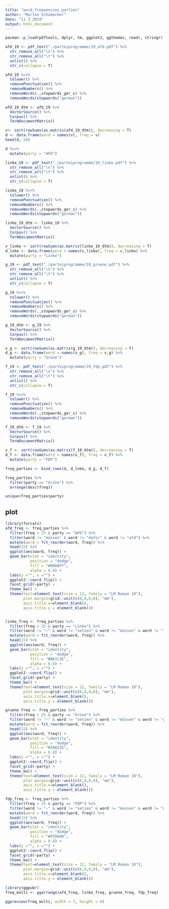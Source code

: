 ```yaml
---
title: "word_frequencies_parties"
author: "Marlon Schumacher"
date: "11 3 2019"
output: html_document
---
```


```r
pacman::p_load(pdftools, dplyr, tm, ggplot2, ggthemes, readr, stringr)
```

```r
afd_19 <- pdf_text("./parteiprogramme/19_afd.pdf") %>% 
  str_remove_all("\n") %>% 
  str_remove_all("\t") %>% 
  unlist() %>% 
  str_c(collapse = T)

afd_19 %<>% 
  tolower() %>% 
  removePunctuation() %>% 
  removeNumbers() %>% 
  removeWords(.,stopwords_ger_s) %>% 
  removeWords(stopwords("german")) 

afd_19_dtm <- afd_19 %>% 
  VectorSource() %>% 
  Corpus() %>% 
  TermDocumentMatrix()

v<- sort(rowSums(as.matrix(afd_19_dtm)), decreasing = T)
d <- data.frame(word = names(v), freq = v)
head(d, 50)

d %<>% 
  mutate(party = "AFD")

linke_19 <- pdf_text("./parteiprogramme/19_linke.pdf") %>% 
  str_remove_all("\n") %>% 
  str_remove_all("\t") %>% 
  unlist() %>% 
  str_c(collapse = T)

linke_19 %<>% 
  tolower() %>% 
  removePunctuation() %>% 
  removeNumbers() %>% 
  removeWords(.,stopwords_ger_s) %>% 
  removeWords(stopwords("german")) 

linke_19_dtm <- linke_19 %>% 
  VectorSource() %>% 
  Corpus() %>% 
  TermDocumentMatrix()

v_linke <- sort(rowSums(as.matrix(linke_19_dtm)), decreasing = T)
d_lnke <- data.frame(word = names(v_linke), freq = v_linke) %>% 
  mutate(party = "Linke")

g_19 <- pdf_text("./parteiprogramme/19_gruene.pdf") %>% 
  str_remove_all("\n") %>% 
  str_remove_all("\t") %>% 
  unlist() %>% 
  str_c(collapse = T)

g_19 %<>% 
  tolower() %>% 
  removePunctuation() %>% 
  removeNumbers() %>% 
  removeWords(.,stopwords_ger_s) %>% 
  removeWords(stopwords("german")) 

g_19_dtm <- g_19 %>% 
  VectorSource() %>% 
  Corpus() %>% 
  TermDocumentMatrix()

v_g <- sort(rowSums(as.matrix(g_19_dtm)), decreasing = T)
d_g <- data.frame(word = names(v_g), freq = v_g) %>% 
  mutate(party = "Grüne")

f_19 <- pdf_text("./parteiprogramme/19_fdp.pdf") %>% 
  str_remove_all("\n") %>% 
  str_remove_all("\t") %>% 
  unlist() %>% 
  str_c(collapse = T)

f_19 %<>% 
  tolower() %>% 
  removePunctuation() %>% 
  removeNumbers() %>% 
  removeWords(.,stopwords_ger_s) %>% 
  removeWords(stopwords("german")) 

f_19_dtm <- f_19 %>% 
  VectorSource() %>% 
  Corpus() %>% 
  TermDocumentMatrix()

v_f <- sort(rowSums(as.matrix(f_19_dtm)), decreasing = T)
d_f <- data.frame(word = names(v_f), freq = v_f) %>% 
  mutate(party = "FDP")

freq_parties <- bind_rows(d, d_lnke, d_g, d_f)

freq_parties %>% 
  filter(party == "Grüne") %>% 
  arrange(desc(freq))

unique(freq_parties$party)
```

## plot
```r
library(forcats)
afd_freq <- freq_parties %>% 
  filter(freq > 25 & party == "AFD") %>% 
  filter(word != "müssen" & word != "dafür" & word != "afd") %>% 
  mutate(word = fct_reorder(word, freq)) %>% 
  head(15) %>% 
  ggplot(aes(word, freq)) +
  geom_bar(stat = "identity",
           position = "dodge",
           fill = "#0088FF",
           alpha = 0.8) +
  labs(y ="", x ="") +
  ggplot2::coord_flip() +
  facet_grid(~party) +
  theme_bw() +
  theme(text=element_text(size = 12, family = "LM Roman 10"), 
        plot.margin=grid::unit(c(0,0,0,0), "mm"),
        axis.title.x=element_blank(),
        axis.title.y = element_blank())


linke_freq <- freq_parties %>% 
  filter(freq > 25 & party == "Linke") %>% 
  filter(word != "–" & word != "setzen" & word != "müssen" & word != "linke") %>% 
  mutate(word = fct_reorder(word, freq)) %>% 
  head(15) %>% 
  ggplot(aes(word, freq)) +
  geom_bar(stat = "identity",
           position = "dodge",
           fill = "#B61C3E",
           alpha = 0.8) +
  labs(y ="", x ="") +
  ggplot2::coord_flip() +
  facet_grid(~party) +
  theme_bw() +
  theme(text=element_text(size = 12, family = "LM Roman 10"), 
        plot.margin=grid::unit(c(0,0,0,0), "mm"),
        axis.title.x=element_blank(),
        axis.title.y = element_blank())

gruene_freq <- freq_parties %>% 
  filter(freq > 25 & party == "Grüne") %>% 
  filter(word != "–" & word != "setzen" & word != "müssen" & word != "grünentruebundestagswahlprogramm", word != "bundestagswahlprogramm" & word != "bündnis" & word != "grüne" & word != "grünen") %>% 
  mutate(word = fct_reorder(word, freq)) %>% 
  head(15) %>% 
  ggplot(aes(word, freq)) +
  geom_bar(stat = "identity",
           position = "dodge",
           fill = "#50822E",
           alpha = 0.8) +
  labs(y ="", x ="") +
  ggplot2::coord_flip() +
  facet_grid(~party) +
  theme_bw() +
  theme(text=element_text(size = 12, family = "LM Roman 10"), 
        plot.margin=grid::unit(c(0,0,0,0), "mm"),
        axis.title.x=element_blank(),
        axis.title.y = element_blank())

fdp_freq <- freq_parties %>% 
  filter(freq > 25 & party == "FDP") %>% 
  filter(word != "–" & word != "setzen" & word != "müssen" & word != "dafür", word != "zudem" & word != "bündnis" & word != "freie" & word != "demokraten") %>% 
  mutate(word = fct_reorder(word, freq)) %>% 
  head(15) %>% 
  ggplot(aes(word, freq)) +
  geom_bar(stat = "identity",
           position = "dodge",
           fill = "#FFD600",
           alpha = 0.8) +
  labs(y ="", x ="") +
  ggplot2::coord_flip() +
  facet_grid(~party) +
  theme_bw() +
  theme(text=element_text(size = 12, family = "LM Roman 10"), 
        plot.margin=grid::unit(c(0,0,0,0), "mm"),
        axis.title.x=element_blank(),
        axis.title.y = element_blank())

library(ggpubr)
freq_multi <- ggarrange(afd_freq, linke_freq, gruene_freq, fdp_freq)

ggpreview(freq_multi, width = 7, height = 8)
```

